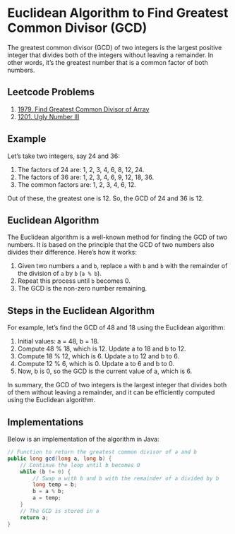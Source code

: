 # Euclidean Algorithm to Find Greatest Common Divisor (GCD)

The greatest common divisor (GCD) of two integers is the largest positive integer that divides both of the integers without leaving a remainder. In other words, it's the greatest number that is a common factor of both numbers.

## Leetcode Problems

1. [1979. Find Greatest Common Divisor of Array](https://leetcode.com/problems/find-greatest-common-divisor-of-array/description/)
2. [1201. Ugly Number III](https://leetcode.com/problems/ugly-number-iii/description/)

## Example

Let's take two integers, say 24 and 36:

1. The factors of 24 are: 1, 2, 3, 4, 6, 8, 12, 24.
2. The factors of 36 are: 1, 2, 3, 4, 6, 9, 12, 18, 36.
3. The common factors are: 1, 2, 3, 4, 6, 12.

Out of these, the greatest one is 12. So, the GCD of 24 and 36 is 12.

## Euclidean Algorithm

The Euclidean algorithm is a well-known method for finding the GCD of two numbers. It is based on the principle that the GCD of two numbers also divides their difference. Here's how it works:

1. Given two numbers `a` and `b`, replace `a` with `b` and `b` with the remainder of the division of `a` by `b` (`a % b`).
2. Repeat this process until `b` becomes 0.
3. The GCD is the non-zero number remaining.

## Steps in the Euclidean Algorithm

For example, let's find the GCD of 48 and 18 using the Euclidean algorithm:

1. Initial values: a = 48, b = 18.
2. Compute 48 % 18, which is 12. Update a to 18 and b to 12.
3. Compute 18 % 12, which is 6. Update a to 12 and b to 6.
4. Compute 12 % 6, which is 0. Update a to 6 and b to 0.
5. Now, b is 0, so the GCD is the current value of a, which is 6.


In summary, the GCD of two integers is the largest integer that divides both of them without leaving a remainder, and it can be efficiently computed using the Euclidean algorithm.

## Implementations

Below is an implementation of the algorithm in Java:

```.java
// Function to return the greatest common divisor of a and b
public long gcd(long a, long b) {
    // Continue the loop until b becomes 0
    while (b != 0) {
        // Swap a with b and b with the remainder of a divided by b
        long temp = b;
        b = a % b;
        a = temp;
    }
    // The GCD is stored in a
    return a;
}
```

